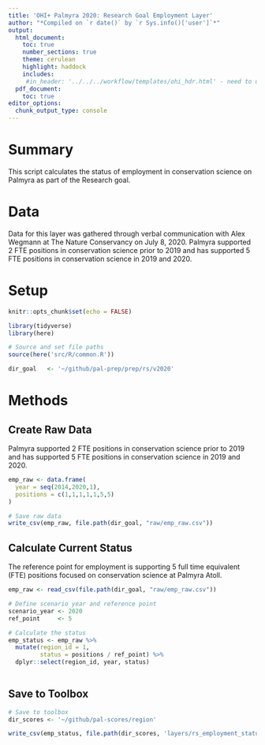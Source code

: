 ```yaml
---
title: 'OHI+ Palmyra 2020: Research Goal Employment Layer'
author: "*Compiled on `r date()` by `r Sys.info()['user']`*"
output: 
  html_document:
    toc: true
    number_sections: true
    theme: cerulean
    highlight: haddock
    includes: 
     #in_header: '../../../workflow/templates/ohi_hdr.html' - need to update this
  pdf_document:
    toc: true
editor_options: 
  chunk_output_type: console
---
```


# Summary

This script calculates the status of employment in conservation science on Palmyra as part of the Research goal.      

# Data 

Data for this layer was gathered through verbal communication with Alex Wegmann at The Nature Conservancy on July 8, 2020. Palmyra supported 2 FTE positions in conservation science prior to 2019 and has supported 5 FTE positions in conservation science in 2019 and 2020.       

# Setup

```r
knitr::opts_chunk$set(echo = FALSE)

library(tidyverse)
library(here)

# Source and set file paths
source(here('src/R/common.R'))

dir_goal   <- '~/github/pal-prep/prep/rs/v2020'
```


# Methods

## Create Raw Data

Palmyra supported 2 FTE positions in conservation science prior to 2019 and has supported 5 FTE positions in conservation science in 2019 and 2020.  

```r

emp_raw <- data.frame(
  year = seq(2014,2020,1),
  positions = c(1,1,1,1,1,5,5)
)

# Save raw data 
write_csv(emp_raw, file.path(dir_goal, "raw/emp_raw.csv"))
```

## Calculate Current Status 

The reference point for employment is supporting 5 full time equivalent (FTE) positions focused on conservation science at Palmyra Atoll.   

```r

emp_raw <- read_csv(file.path(dir_goal, "raw/emp_raw.csv"))

# Define scenario year and reference point 
scenario_year <- 2020
ref_point     <- 5

# Calculate the status 
emp_status <- emp_raw %>% 
  mutate(region_id = 1,
         status = positions / ref_point) %>% 
  dplyr::select(region_id, year, status)
  
```

## Save to Toolbox 

```r
# Save to toolbox
dir_scores <- '~/github/pal-scores/region'

write_csv(emp_status, file.path(dir_scores, 'layers/rs_employment_status.csv'))
```


